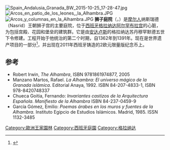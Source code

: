 [[Image:Spain_Andalusia_Granada_BW_2015-10-25_17-28-47.jpg|right]]
[[Image:Arcos_en_patio_de_los_leones,_la_Alhambra.JPG|thumb]]
[[Image:Arcos_y_columnas_en_la_Alhambra.JPG|thumb]]
'''狮子庭院'''（{{lang-es|Patio de los Leones}}，{{lang-ar|بهو السباع}}）是[[摩尔人|摩尔人]]纳斯瑞德（Nasrid）王朝狮子宫的主要庭院，位于[[西班牙|西班牙]][[格拉纳达|格拉纳达]][[阿尔罕布拉宫|阿尔罕布拉宫]]的心脏，为包括宫殿、花园和堡垒的建筑群。它是由[[安达卢斯|安达卢斯]]的格拉纳达苏丹穆罕默德五世下令修建。工程开始于他统治的第二个时期，自1362年到1391年。现在是世界遗产项目的一部分<ref name="Unesco World Heritage List Spain-Gallery View." >{{Cite web |url=http://whc.unesco.org/pg.cfm?cid=31&l=en&id_site=314&gallery=1&&index=13 |title=Alhambra, Generalife and Albayzín, Granada |access-date=2012-02-22 |archive-date=2019-08-18 |archive-url=https://web.archive.org/web/20190818104907/http://whc.unesco.org/pg.cfm?cid=31&l=en&id_site=314&gallery=1&&index=13 |dead-url=no }}</ref>，并出现在2011年西班牙铸造的2欧元限量版纪念币上。

==参考==
*Robert Irwin, ''The Alhambra'', ISBN 9781861974877, 2005
*Manzano Martos, Rafael. ''La Alhambra: El universo mágico de la Granada islámica''.  Editorial Anaya, 1992. ISBN 84-207-4833-1, ISBN 978-8420748337
*Chueca Goitia, Fernando: ''Invariantes castizos de la Arquitectura Española. Manifiesto de la Alhambra'' ISBN 84-237-0459-9
*García Gómez, Emilio: ''Poemas árabes en los muros y fuentes de la Alhambra.'' Instituto Egipcio de Estudios Islámicos. Madrid, 1985. ISSN 1132-3485
{{reflist}}

{{commonscat}}
{{coord|display=title}}
[[Category:歐洲王家園林|Category:歐洲王家園林]]
[[Category:西班牙庭園|Category:西班牙庭園]]
[[Category:格拉纳达|Category:格拉纳达]]
